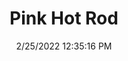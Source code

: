 ---
width: 1333
height: 2000
title: Pink Hot Rod
description: Pink 911 Hot Rod outside No. 28 Building
date: 2/25/2022 12:35:16 PM
cameraMake: Sony
cameraModel: ILCE-7M3
lens: FE 85mm F1.4 GM
settingsfStop: f/1.4
settingsISO: ISO 100
settingsShutter: 1/3200
settingsFocalLength: 85 mm
---